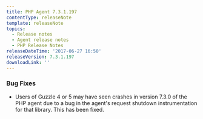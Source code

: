 ```yaml
---
title: PHP Agent 7.3.1.197
contentType: releaseNote
template: releaseNote
topics:
  - Release notes
  - Agent release notes
  - PHP Release Notes
releaseDateTime: '2017-06-27 16:50'
releaseVersion: 7.3.1.197
downloadLink: ''
---
```


### Bug Fixes

* Users of Guzzle 4 or 5 may have seen crashes in version 7.3.0 of the PHP agent due to a bug in the agent's request shutdown instrumentation for that library. This has been fixed.
